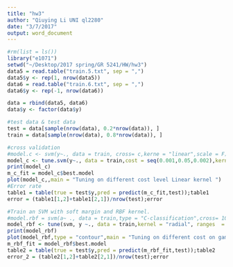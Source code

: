```yaml
---
title: "hw3"
author: "Qiuying Li UNI ql2280"
date: "3/7/2017"
output: word_document
---
```


```r
#rm(list = ls())
library("e1071")
setwd("~/Desktop/2017 spring/GR 5241/HW/hw3")
data5 = read.table("train.5.txt", sep = ",")
data5$y <- rep(1, nrow(data5))
data6 = read.table("train.6.txt", sep = ",")
data6$y <- rep(-1, nrow(data6))

data = rbind(data5, data6)
data$y <- factor(data$y)

#test data & test data
test = data[sample(nrow(data), 0.2*nrow(data)), ]
train = data[sample(nrow(data), 0.8*nrow(data)), ]

#cross validation 
#model.c <- svm(y~., data = train, cross= c,kerne = "linear",scale = F)
model_c <- tune.svm(y~., data = train,cost = seq(0.001,0.05,0.002),kernel = "linear", scale = F)
print(model_c)
m_c_fit = model_c$best.model
plot(model_c,,main = "Tuning on different cost level Linear kernel ")
#Error rate
table1 = table(true = test$y,pred = predict(m_c_fit,test));table1
error = (table1[1,2]+table1[2,1])/nrow(test);error

#Train an SVM with soft margin and RBF kernel.
#model.rbf = svm(a~ ., data = train,type = "C-classification",cross= 10,kernel="radial", gamma="0.002")
model_rbf <- tune(svm, y ~., data = train,kernel = "radial", ranges  = list(cost = seq(1,5,1),gamma = seq(0.005,0.05,0.005)),scale =F)
print(model_rbf)
plot(model_rbf,type = "contour",main = "Tuning on different cost on gamma")
m_rbf_fit = model_rbf$best.model
table2 = table(true = test$y,pred = predict(m_rbf_fit,test));table2
error_2 = (table2[1,2]+table2[2,1])/nrow(test);error


```
